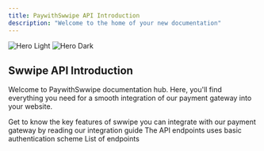 ```yaml
---
title: PaywithSwwipe API Introduction 
description: "Welcome to the home of your new documentation"
---
```


<img
  className="block dark:hidden"
  src="/images/banner-dark.svg"
  alt="Hero Light"
/>
<img
  className="hidden dark:block"
  src="/images/banner-dark.svg"
  alt="Hero Dark"
/>

## Swwipe API Introduction  

Welcome to PaywithSwwipe documentation hub. Here, you'll find everything 
you need for a smooth integration of our payment gateway into your website.
 

 

<CardGroup cols={2}>
  <Card
    title="Introduction"
    icon="pen-to-square"
    href="/overview"
  >
    Get to know the key features of swwipe 
  </Card>
  <Card
    title="Integration Guide"
    icon="image"
    href="/guides/accept-payments"
  >
   you can integrate with our payment gateway by reading our integration guide 
  </Card>
</CardGroup>

<CardGroup cols={2}>
  <Card
    title="Authentication"
    icon="palette"
    href="/api-reference/authentication"
  >
    The API endpoints uses basic authentication scheme
  </Card>
  <Card
    title="Reference APIs"
    icon="code"
    href="/api-reference/authentication"
  >
    List of endpoints 
  </Card>
 
</CardGroup>
